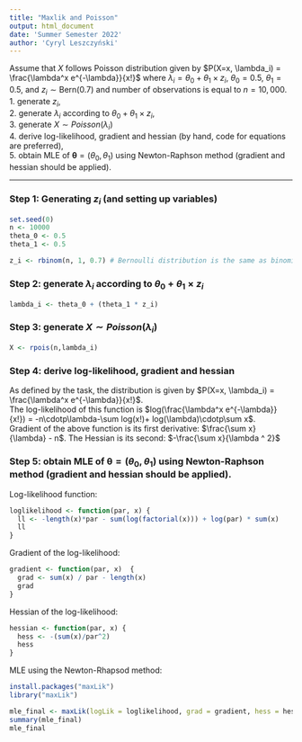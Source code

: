 ```yaml
---
title: "Maxlik and Poisson"
output: html_document
date: 'Summer Semester 2022'
author: 'Cyryl Leszczyński'
---
```

Assume that $X$ follows Poisson distribution given by $P(X=x, \lambda_i) = \frac{\lambda^x e^{-\lambda}}{x!}$
where $\lambda_i = \theta_0 + \theta_1 \times z_i$, $\theta_0=0.5$, $\theta_1=0.5$, and $z_i \sim \text{Bern}(0.7)$ and number of observations is equal to $n=10,000$. \
        1. generate $z_i$, \
        2. generate $\lambda_i$ according to $\theta_0 + \theta_1 \times z_i$, \
        3. generate $X \sim Poisson(\lambda_i)$ \
        4. derive log-likelihood, gradient and hessian (by hand, \LaTeX code for equations are preferred), \
        5. obtain MLE of $\boldsymbol{\theta} = (\theta_0, \theta_1)$ using Newton-Raphson method (gradient and hessian should be applied). \
        
---

### Step 1: Generating $z_i$ (and setting up variables)

```r
set.seed(0)
n <- 10000
theta_0 <- 0.5
theta_1 <- 0.5

z_i <- rbinom(n, 1, 0.7) # Bernoulli distribution is the same as binomial with size = 1
```

### Step 2: generate $\lambda_i$ according to $\theta_0 + \theta_1 \times z_i$

```r
lambda_i <- theta_0 + (theta_1 * z_i)
```

### Step 3: generate $X \sim Poisson(\lambda_i)$
```r
X <- rpois(n,lambda_i)
```

### Step 4: derive log-likelihood, gradient and hessian
As defined by the task, the distribution is given by $P(X=x, \lambda_i) = \frac{\lambda^x e^{-\lambda}}{x!}$. \
The log-likelihood of this function is $log(\frac{\lambda^x e^{-\lambda}}{x!}) = -n\cdotp\lambda-\sum log(x!)+ log(\lambda)\cdotp\sum x$.\
Gradient of the above function is its first derivative: $\frac{\sum x}{\lambda} - n$.
The Hessian is its second: $-\frac{\sum x}{\lambda ^ 2}$

### Step 5: obtain MLE of $\boldsymbol{\theta} = (\theta_0, \theta_1)$ using Newton-Raphson method (gradient and hessian should be applied).
Log-likelihood function:
```r
loglikelihood <- function(par, x) {
  ll <- -length(x)*par - sum(log(factorial(x))) + log(par) * sum(x)
  ll
}
```
Gradient of the log-likelihood:
```r
gradient <- function(par, x)  {
  grad <- sum(x) / par - length(x)
  grad
}
```
Hessian of the log-likelihood:
```r
hessian <- function(par, x) {
  hess <- -(sum(x)/par^2)
  hess
}
```
MLE using the Newton-Rhapsod method:
```r
install.packages("maxLik")
library("maxLik")

mle_final <- maxLik(logLik = loglikelihood, grad = gradient, hess = hessian, start = 0.5, x = X, method = "NR")
summary(mle_final)
mle_final
```